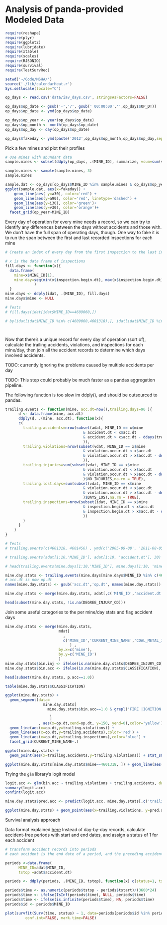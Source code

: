 Analysis of panda-provided Modeled Data
========================================================


```r
require(reshape)
require(plyr)
require(ggplot2)
require(lubridate)
require(xtable)
require(scales)
require(RJSONIO)
require(survival)
require(TestSurvRec)

setwd('~/Code/MSHA/')
source('./lib/calendarHeat.r')
Sys.setlocale(locale="C")
```

```r
op_days <- read.csv('data/iav_days.csv', stringsAsFactors=FALSE)

op_days$op_date <- gsub('-','/', gsub(' 00:00:00','',op_days$OP_DT))
op_days$op_date <- ymd(op_days$op_date)

op_days$op_year <- year(op_days$op_date)
op_days$op_month <- month(op_days$op_date)
op_days$op_day <- day(op_days$op_date)

op_days$fakeday <- ymd(paste('2012',op_days$op_month,op_days$op_day,sep='/'))

```

Pick a few mines and plot their profiles

```r
# Use mines with abundant data
sample.mines <- subset(ddply(op_days, .(MINE_ID), summarize, vsum=sum(vcount)), vsum > 1000)$MINE_ID

sample.mines <- sample(sample.mines, 3)
sample.mines

sample.dat <- op_days[op_days$MINE_ID %in% sample.mines & op_days$op_year>2009,]
ggplot(sample.dat, aes(x=fakeday)) + 
    geom_line(aes( y=a30), color='red') + 
    geom_line(aes(y=a90), color='red', linetype='dashed') + 
    geom_line(aes(y=i30), color='green')+
    geom_line(aes(y=v30), color='orange')+
  facet_grid(op_year~MINE_ID)

```











Every day of operation for every mine needs a record, so we can try to identify any differences between the days without accidents and those with. We don't have the full span of operating days, though. One way to fake it is to run the span between the first and last recorded inspections for each mine

```r
# Create an index of every day from the first inspection to the last inspection

# x is the data frame of inspections
fill.days <- function(x){
  data.frame(
    mine=x$MINE_ID[1],
    mine.day=seq(min(x$inspection.begin.dt), max(x$inspection.begin.dt), by ="day")
             )
  }
mine.days <- ddply(idat, .(MINE_ID), fill.days) 
mine.days$mine <- NULL

# Tests
# fill.days(idat[idat$MINE_ID==4609060,])

# by(idat[idat$MINE_ID %in% c(4609060,4601318),], idat[idat$MINE_ID %in% c(4609060,4601318),'MINE_ID'], fill.days)




```

Now that there's a unique record for every day of operation (sort of), calculate the trailing accidents, violations, and inspections for each mine/day, then join all the accident records to determine which days involved accidents.

TODO: currently ignoring the problems caused by multiple accidents per day

TODO: This step could probably be much faster as a pandas aggregation pipeline.

The following function is too slow im ddply(), and should be outsourced to pandas. 
```r

trailing.events <- function(mine, acc.dt=now(),trailing.days=90 ){
      d <- data.frame(mine, acc.dt)
      ddply(d, .(mine, acc.dt), function(x){ 
      c(
        trailing.accidents=nrow(subset(adat, MINE_ID == x$mine 
                                   & accident.dt < x$acc.dt
                                   & accident.dt > x$acc.dt - ddays(trailing.days)
                                   )),
        trailing.violations=nrow(subset(vdat, MINE_ID == x$mine 
                                   & violation.occur.dt < x$acc.dt
                                   & violation.occur.dt > x$acc.dt - ddays(trailing.days)
                                   )),
        trailing.injuries=sum(subset(vdat, MINE_ID == x$mine 
                                   & violation.occur.dt < x$acc.dt
                                   & violation.occur.dt > x$acc.dt - ddays(trailing.days)
                                   )$NO_INJURIES,na.rm = TRUE),  
        trailing.lost.days=sum(subset(vdat, MINE_ID == x$mine 
                                   & violation.occur.dt < x$acc.dt
                                   & violation.occur.dt > x$acc.dt - ddays(trailing.days)
                                   )$DAYS_LOST,na.rm = TRUE), 
        trailing.inspections=nrow(subset(idat, MINE_ID == x$mine 
                                   & inspection.begin.dt < x$acc.dt
                                   & inspection.begin.dt > x$acc.dt - ddays(trailing.days)
                                   ))       
        )
      }
    )
}

# Tests
# trailing.events(c(4601318, 4601456) , ymd(c('2005-09-08', '2011-08-05')), 30)

# trailing.events(adat[1:10,'MINE_ID'], adat[1:10, 'accident.dt'], 30)

```

```r
# head(trailing.events(mine.days[1:10,'MINE_ID'], mine.days[1:10, 'mine.day'], 30))

mine.day.stats <- trailing.events(mine.days[mine.days$MINE_ID %in% c(4609060,4601318),'MINE_ID'], mine.days[mine.days$MINE_ID %in% c(4609060,4601318), 'mine.day'], 30)
# acc.dt is now op.dt
names(mine.day.stats) <- gsub('acc.dt','op.dt', names(mine.day.stats))

mine.day.stats <- merge(mine.day.stats, adat[,c('MINE_ID','accident.dt','DEGREE_INJURY_CD','CLASSIFICATION')], by.x=c('mine','op.dt'), by.y=c('MINE_ID','accident.dt'), all.x=TRUE)

head(subset(mine.day.stats, !is.na(DEGREE_INJURY_CD)))
```



Join some useful categories to the per mine/day stats and flag accident days

```r
mine.day.stats <- merge(mine.day.stats, 
                        mdat[
                          ,
                          c('MINE_ID','CURRENT_MINE_NAME','COAL_METAL_IND','CURRENT_OPERATOR_NAME','CURRENT_CONTROLLER_NAME','STATE','FIPS_CNTY_NM','NO_EMPLOYEES')
                             ] ,
                        by.x=c('mine'),
                        by.y=c('MINE_ID')
                        )
mine.day.stats$bin.inj <- ifelse(is.na(mine.day.stats$DEGREE_INJURY_CD), 0, 1)
mine.day.stats$bin.acc <- ifelse(is.na(mine.day.stats$CLASSIFICATION), 0, 1)

head(subset(mine.day.stats, p.acc==1.0))
```

```r
table(mine.day.stats$CLASSIFICATION)

ggplot(mine.day.stats) + 
  geom_segment(data=
                 mine.day.stats[
                   mine.day.stats$bin.acc==1.0 & grepl('FIRE |IGNITION', mine.day.stats$CLASSIFICATION)
                    ,
                    ]
               , aes(x=op.dt,xend=op.dt, y=150, yend=0),color='yellow') +
  geom_line(aes(x=op.dt,y=trailing.violations)) + 
  geom_line(aes(x=op.dt,y=trailing.accidents),color='red') +
  geom_line(aes(x=op.dt,y=trailing.inspections),color='blue') +
  facet_grid(CURRENT_MINE_NAME~.) 

ggplot(mine.day.stats) + 
  geom_point(aes(x=trailing.accidents,y=trailing.violations)) + stat_smooth(aes(x=trailing.accidents,y=trailing.violations))

ggplot(mine.day.stats[mine.day.stats$mine==4601318, ]) + geom_line(aes(x=op.dt, y=trailing.violations), color='red') 

```

Trying the `glm` library's logit model

```r
logit.acc <- glm(bin.acc ~ trailing.violations + trailing.accidents, data = mine.day.stats, family = "binomial")
summary(logit.acc)
confint(logit.acc)

mine.day.stats$pred.acc <- predict(logit.acc, mine.day.stats[,c('trailing.violations','trailing.accidents')])

ggplot(mine.day.stats) + geom_point(aes(x=trailing.violations, y=pred.acc, color=trailing.accidents))

```

Survival analysis approach

Data format explained [here](http://stats.stackexchange.com/questions/59636/how-do-you-prepare-longitudinal-data-for-survival-analysis)
Instead of day-by-day records, calculate accident-free periods with start and end dates, and assign a status of 1 for each accident

```r
# transform accident records into periods
# each accident is the end date of a period, and the preceding accident is the maximum date less than it

periods <-data.frame(
      MINE_ID=adat$MINE_ID, 
      tstop =adat$accident.dt)

periods <- ddply(periods, .(MINE_ID, tstop), function(x) c(status=1, tstart=max(periods[periods$MINE_ID==x$MINE_ID & periods$tstop < x$tstop,'tstop'])))

periods$time <- as.numeric(periods$tstop - periods$tstart)/(3600*24)
periods$time <- ifelse(IsInf(periods$time), NULL, periods$time)
periods$time <- ifelse(is.infinite(periods$time), NA, periods$time)
periods$id <- periods$MINE_ID

plot(survfit(Surv(time, status) ~ 1, data=periods[periods$id %in% periods[1:20,'id'],] ), 
         conf.int=FALSE, mark.time=FALSE)

```

